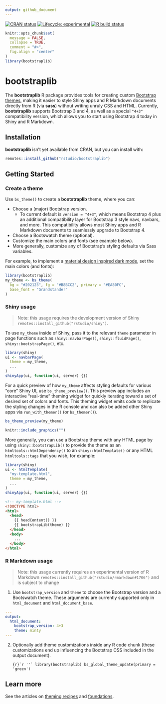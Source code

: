 ```yaml
---
output: github_document
---
```


<!-- badges: start -->
[![CRAN status](https://www.r-pkg.org/badges/version/bootstraplib)](https://cran.r-project.org/package=bootstraplib)
[![Lifecycle: experimental](https://img.shields.io/badge/lifecycle-experimental-orange.svg)](https://www.tidyverse.org/lifecycle/#experimental)
[![R build status](https://github.com/rstudio/bootstraplib/workflows/R-CMD-check/badge.svg)](https://github.com/rstudio/bootstraplib/actions)
<!-- badges: end -->

```r
knitr::opts_chunk$set(
  message = FALSE,
  collapse = TRUE,
  comment = "#>",
  fig.align = "center"
)
library(bootstraplib)
```

# bootstraplib

The **bootstraplib** R package provides tools for creating custom [Bootstrap themes](https://getbootstrap.com/docs/4.4/getting-started/theming/), making it easier to style Shiny apps and R Markdown documents directly from R (via **sass**) without writing unruly CSS and HTML. Currently, **bootstraplib** supports Bootstrap 3 and 4, as well as a special `"4+3"` compatibility version, which allows you to start using Bootstrap 4 today in Shiny and R Markdown.

## Installation

**bootstraplib** isn’t yet available from CRAN, but you can install with:

``` r
remotes::install_github("rstudio/bootstraplib")
```

## Getting Started

### Create a theme

Use `bs_theme()` to create a **bootstraplib** theme, where you can:

* Choose a (major) Bootstrap version.
  * To current default is `version = "4+3"`, which means Bootstrap 4 plus an additional compatibility layer for Bootstrap 3 style navs, navbars, and more. This compatibility allows most Shiny apps and R Markdown documents to seamlessly upgrade to Bootstrap 4.
* Choose a Bootswatch theme (optional).
* Customize the main colors and fonts (see example below).
* More generally, customize any of Bootstrap's styling defaults via Sass variables.

For example, to implement a [material design inspired dark mode](https://material.io/design/color/dark-theme.html), set the main colors (and fonts):

```r
library(bootstraplib)
my_theme <- bs_theme(
  bg = "#202123", fg = "#B8BCC2", primary = "#EA80FC", 
  base_font = "Grandstander"
)
```

### Shiny usage

> Note: this usage requires the development version of Shiny `remotes::install_github("rstudio/shiny")`.

To use `my_theme` inside of Shiny, pass it to the relevant `theme` parameter in page functions such as `shiny::navbarPage()`, `shiny::fluidPage()`, `shiny::bootstrapPage()`, etc.

```r
library(shiny)
ui <- navbarPage(
  theme = my_theme,
  ...
)
shinyApp(ui, function(ui, server) {})
```

For a quick preview of how `my_theme` affects styling defaults for various "core" Shiny UI, use `bs_theme_preview()`. This preview app includes an interactive "real-time" theming widget for quickly iterating toward a set of desired set of colors and fonts. This theming widget emits code to replicate the styling changes in the R console and can also be added other Shiny apps via `run_with_themer()` (or `bs_themer()`).

```r
bs_theme_preview(my_theme)
```

```r
knitr::include_graphics("")
```

More generally, you can use a Bootstrap theme with any HTML page by using `shiny::bootstrapLib()` to provide the theme as an `htmltools::htmlDependency()` to an `shiny::htmlTemplate()` or any HTML `htmltools::tags` that you wish, for example:

```r
library(shiny)
ui <- htmlTemplate(
  "my-template.html",
  theme = my_theme,
  ...
)
shinyApp(ui, function(ui, server) {})
```

```html
<!-- my-template.html -->
<!DOCTYPE html>
<html>
  <head>
    {{ headContent() }}
    {{ bootstrapLib(theme) }}
  </head>
  <body>
    ...
  </body>
</html>
```

### R Markdown usage 

> Note: this usage currently requires an experimental version of R Markdown `remotes::install_github("rstudio/rmarkdown#1706")` and is subject to change

(1) Use `bootstrap_version` and `theme` to choose the Bootstrap version and a Bootswatch theme. These arguments are currently supported only in `html_document` and `html_document_base`.

```yaml
---
output:
  html_document:
    bootstrap_version: 4+3
    theme: minty
---
```

(2) Optionally add theme customizations inside any R code chunk (these customizations end up influencing the Bootstrap CSS included in the output document).

    ```{r}`r ''`
    library(bootstraplib)
    bs_global_theme_update(primary = 'green')
    ```

<!--
TODO: do we support passing of local theme objects?

```yaml
---
output:
  html_document:
    theme: `r bootstraplib::bs_theme(bg = "#202123", fg = "#B8BCC2", primary = "#EA80FC", "Grandstander")`
---
```
-->


## Learn more 

See the articles on [theming recipes](https://rstudio.github.io/bootstraplib/articles/recipes.html) and [foundations](https://rstudio.github.io/bootstraplib/articles/foundations.html).
